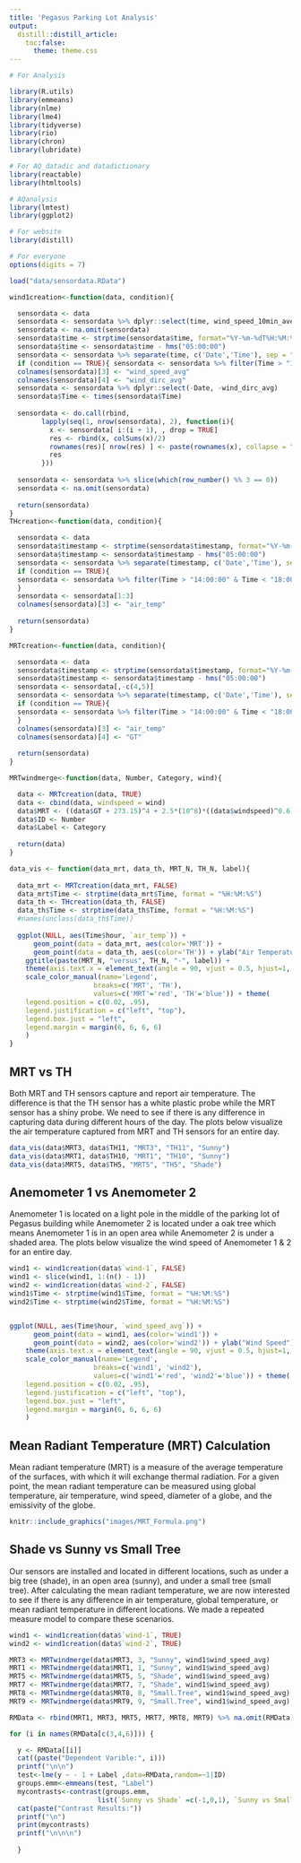---
title: 'Pegasus Parking Lot Analysis'
output:
  distill::distill_article:
    toc:false:
      theme: theme.css
---

```{r include = FALSE}
# For Analysis

library(R.utils)
library(emmeans)
library(nlme)
library(lme4)
library(tidyverse)
library(rio)
library(chron)
library(lubridate)

# For AQ_datadic and datadictionary
library(reactable)
library(htmltools)

# AQanalysis
library(lmtest)
library(ggplot2)

# For website
library(distill)

# For everyone
options(digits = 7)
```


```{r include = FALSE}
load("data/sensordata.RData")
```

```{r include = FALSE}
wind1creation<-function(data, condition){

  sensordata <- data
  sensordata <- sensordata %>% dplyr::select(time, wind_speed_10min_average, wind_direction_10min_average)
  sensordata <- na.omit(sensordata)
  sensordata$time <- strptime(sensordata$time, format="%Y-%m-%dT%H:%M:%OSZ")
  sensordata$time <- sensordata$time - hms("05:00:00")
  sensordata <- sensordata %>% separate(time, c('Date','Time'), sep = " ")  %>% filter(Date == "2022-08-19")
  if (condition == TRUE){ sensordata <- sensordata %>% filter(Time > "14:00:00" & Time < "18:00:00") }
  colnames(sensordata)[3] <- "wind_speed_avg"
  colnames(sensordata)[4] <- "wind_dirc_avg"
  sensordata <- sensordata %>% dplyr::select(-Date, -wind_dirc_avg)
  sensordata$Time <- times(sensordata$Time)
  
  sensordata <- do.call(rbind,
        lapply(seq(1, nrow(sensordata), 2), function(i){
          x <- sensordata[ i:(i + 1), , drop = TRUE]
          res <- rbind(x, colSums(x)/2)
          rownames(res)[ nrow(res) ] <- paste(rownames(x), collapse = "_")
          res
        }))
  
  sensordata <- sensordata %>% slice(which(row_number() %% 3 == 0))
  sensordata <- na.omit(sensordata)
  
  return(sensordata)
}
THcreation<-function(data, condition){

  sensordata <- data
  sensordata$timestamp <- strptime(sensordata$timestamp, format="%Y-%m-%dT%H:%M:%OSZ")
  sensordata$timestamp <- sensordata$timestamp - hms("05:00:00")
  sensordata <- sensordata %>% separate(timestamp, c('Date','Time'), sep = " ")  %>% filter(Date == "2022-08-13")
  if (condition == TRUE){
  sensordata <- sensordata %>% filter(Time > "14:00:00" & Time < "18:00:00")
  }
  sensordata <- sensordata[1:3]
  colnames(sensordata)[3] <- "air_temp"
  
  return(sensordata)
}

MRTcreation<-function(data, condition){

  sensordata <- data
  sensordata$timestamp <- strptime(sensordata$timestamp, format="%Y-%m-%dT%H:%M:%OSZ")
  sensordata$timestamp <- sensordata$timestamp - hms("05:00:00")
  sensordata <- sensordata[,-c(4,5)]
  sensordata <- sensordata %>% separate(timestamp, c('Date','Time'), sep = " ")  %>% filter(Date == "2022-08-13")
  if (condition == TRUE){
  sensordata <- sensordata %>% filter(Time > "14:00:00" & Time < "18:00:00")
  }
  colnames(sensordata)[3] <- "air_temp"
  colnames(sensordata)[4] <- "GT"
  
  return(sensordata)
}

MRTwindmerge<-function(data, Number, Category, wind){

  data <- MRTcreation(data, TRUE) 
  data <- cbind(data, windspeed = wind)
  data$MRT <- ((data$GT + 273.15)^4 + 2.5*(10^8)*((data$windspeed)^0.6)*(data$GT - data$air_temp))^0.25 - 273.15
  data$ID <- Number
  data$Label <- Category
  
  return(data)
}

data_vis <- function(data_mrt, data_th, MRT_N, TH_N, label){
  
  data_mrt <- MRTcreation(data_mrt, FALSE)
  data_mrt$Time <- strptime(data_mrt$Time, format = "%H:%M:%S")
  data_th <- THcreation(data_th, FALSE)
  data_th$Time <- strptime(data_th$Time, format = "%H:%M:%S")
  #names(unclass(data_th$Time))
  
  ggplot(NULL, aes(Time$hour, `air_temp`)) + 
      geom_point(data = data_mrt, aes(color='MRT')) +
      geom_point(data = data_th, aes(color='TH')) + ylab("Air Temperature") + xlab("Time") + 
    ggtitle(paste(MRT_N, "versus", TH_N, "-", label)) + 
    theme(axis.text.x = element_text(angle = 90, vjust = 0.5, hjust=1, size = 9)) +
    scale_color_manual(name='Legend',
                     breaks=c('MRT', 'TH'),
                     values=c('MRT'='red', 'TH'='blue')) + theme(
    legend.position = c(0.02, .95),
    legend.justification = c("left", "top"),
    legend.box.just = "left",
    legend.margin = margin(6, 6, 6, 6)
    )
}
```


## MRT vs TH {-}

Both MRT and TH sensors capture and report air temperature. The difference is that the TH sensor has a white plastic probe while the MRT sensor has a shiny probe. We need to see if there is any difference in capturing data during different hours of the day. The plots below visualize the air temperature captured from MRT and TH sensors for an entire day.

```{r, echo = FALSE, message=FALSE, warning=FALSE, fig.width=10,fig.height=5, layout="l-body-outset"}
data_vis(data$MRT3, data$TH11, "MRT3", "TH11", "Sunny")
data_vis(data$MRT1, data$TH10, "MRT1", "TH10", "Sunny")
data_vis(data$MRT5, data$TH5, "MRT5", "TH5", "Shade")
```

## Anemometer 1 vs Anemometer 2 {-}

Anemometer 1 is located on a light pole in the middle of the parking lot of Pegasus building while Anemometer 2 is located under a oak tree which means Anemometer 1 is in an open area while Anemometer 2 is under a shaded area. The plots below visualize the wind speed of Anemometer 1 & 2 for an entire day. 

```{r, echo = FALSE, message=FALSE, warning=FALSE, fig.width=10,fig.height=5, layout="l-body-outset"}
wind1 <- wind1creation(data$`wind-1`, FALSE)
wind1 <- slice(wind1, 1:(n() - 1)) 
wind2 <- wind1creation(data$`wind-2`, FALSE)
wind1$Time <- strptime(wind1$Time, format = "%H:%M:%S")
wind2$Time <- strptime(wind2$Time, format = "%H:%M:%S")


ggplot(NULL, aes(Time$hour, `wind_speed_avg`)) + 
      geom_point(data = wind1, aes(color='wind1')) +
      geom_point(data = wind2, aes(color='wind2')) + ylab("Wind Speed") + xlab("Time") + ggtitle("Anemometer 1") + 
    theme(axis.text.x = element_text(angle = 90, vjust = 0.5, hjust=1, size = 9)) +
    scale_color_manual(name='Legend',
                     breaks=c('wind1', 'wind2'),
                     values=c('wind1'='red', 'wind2'='blue')) + theme(
    legend.position = c(0.02, .95),
    legend.justification = c("left", "top"),
    legend.box.just = "left",
    legend.margin = margin(6, 6, 6, 6)
    )
```

## Mean Radiant Temperature (MRT) Calculation

Mean radiant temperature (MRT) is a measure of the average temperature of the surfaces, with which it will exchange thermal radiation. For a given point, the mean radiant temperature can be measured using global temperature, air temperature, wind speed, diameter of a globe, and the emissivity of the globe.

```{r, echo = FALSE, message=FALSE, warning=FALSE, fig.width=12,fig.height=10, layout="l-body-outset"}
knitr::include_graphics("images/MRT_Formula.png")
```


## Shade vs Sunny vs Small Tree {-}

Our sensors are installed and located in different locations, such as under a big tree (shade), in an open area (sunny), and under a small tree (small tree). After calculating the mean radiant temperature, we are now interested to see if there is any difference in air temperature, global temperature, or mean radiant temperature in different locations. We made a repeated measure model to compare these scenarios.

```{r, echo = FALSE, message=FALSE, warning=FALSE, fig.width=12,fig.height=8, layout="l-body-outset"}
wind1 <- wind1creation(data$`wind-1`, TRUE)
wind2 <- wind1creation(data$`wind-2`, TRUE)

MRT3 <- MRTwindmerge(data$MRT3, 3, "Sunny", wind1$wind_speed_avg)
MRT1 <- MRTwindmerge(data$MRT1, 1, "Sunny", wind1$wind_speed_avg)
MRT5 <- MRTwindmerge(data$MRT5, 5, "Shade", wind1$wind_speed_avg)
MRT7 <- MRTwindmerge(data$MRT7, 7, "Shade", wind1$wind_speed_avg)
MRT8 <- MRTwindmerge(data$MRT8, 8, "Small.Tree", wind1$wind_speed_avg)
MRT9 <- MRTwindmerge(data$MRT9, 9, "Small.Tree", wind1$wind_speed_avg)

RMData <- rbind(MRT1, MRT3, MRT5, MRT7, MRT8, MRT9) %>% na.omit(RMData) %>% mutate_if(is.character,factor)

for (i in names(RMData[c(3,4,6)])) {

  y <- RMData[[i]]
  cat((paste("Dependent Varible:", i))) 
  printf("\n\n")
  test<-lme(y ~ - 1 + Label ,data=RMData,random=~1|ID)
  groups.emm<-emmeans(test, "Label")
  mycontrasts<-contrast(groups.emm,
                      list(`Sunny vs Shade` =c(-1,0,1), `Sunny vs Small Tree`=c(0,-1,1), `Small Tree vs Shade`=c(-1,1,0)))
  cat(paste("Contrast Results:")) 
  printf("\n")
  print(mycontrasts)
  printf("\n\n\n")
 
  }
```



